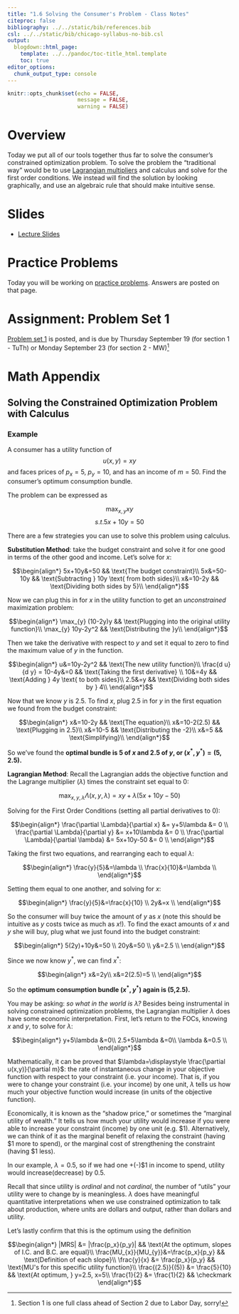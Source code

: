 ```yaml
---
title: "1.6 Solving the Consumer's Problem - Class Notes"
citeproc: false
bibliography: ../../static/bib/references.bib
csl: ../../static/bib/chicago-syllabus-no-bib.csl
output:
  blogdown::html_page:
    template: ../../pandoc/toc-title_html.template
    toc: true
editor_options: 
  chunk_output_type: console
---
```


```r
knitr::opts_chunk$set(echo = FALSE,
                      message = FALSE,
                      warning = FALSE)
```

# Overview

Today we put all of our tools together thus far to solve the consumer's constrained optimization problem. To solve the problem the "traditional way" would be to use [Lagrangian multipliers](https://en.wikipedia.org/wiki/Lagrange_multiplier) and calculus and solve for the first order conditions. We instead will find the solution by looking graphically, and use an algebraic rule that should make intuitive sense. 

# Slides

- [<i class="fas fa-external-link-square-alt"></i> Lecture Slides](/slides/06-slides.html)

# Practice Problems

Today you will be working on [practice problems](/practice/06-practice.html). Answers are posted on that page. 

# Assignment: Problem Set 1

[Problem set 1](/assignment/01-problem-set) is posted, and is due by Thursday September 19 (for section 1 - TuTh) or Monday September 23 (for section 2 - MW)^[Section 1 is one full class ahead of Section 2 due to Labor Day, sorry!]

# Math Appendix

## Solving the Constrained Optimization Problem with Calculus

### Example

A consumer has a utility function of
$$u(x, y) = xy$$
and faces prices of $p_x = 5$, $p_y = 10$, and has an income of $m = 50$. Find the consumer’s optimum consumption bundle.

The problem can be expressed as

$$\max_{x,y} xy$$
$$s. t. 5x+10y=50$$

There are a few strategies you can use to solve this problem using calculus. 

**Substitution Method**: take the budget constraint and solve it for one good in terms of the other good and income. Let's solve for $x$:

$$\begin{align*}
5x+10y&=50 && \text{The budget constraint}\\
5x&=50-10y && \text{Subtracting 	} 10y \text{ from both sides}\\
x&=10-2y && \text{Dividing both sides by 5}\\
\end{align*}$$

Now we can plug this in for $x$ in the utility function to get an *unconstrained* maximization problem:

$$\begin{align*}
\max_{y} (10-2y)y && \text{Plugging into the original utility function}\\
\max_{y} 10y-2y^2 && \text{Distributing the }y\\
\end{align*}$$

Then we take the derivative with respect to $y$ and set it equal to zero to find the maximum value of $y$ in the function.

$$\begin{align*}
	u&=10y-2y^2 && \text{The new utility function}\\
	\frac{d u}{d y} = 10-4y&=0 && \text{Taking the first derivative} \\
	10&=4y && \text{Adding } 4y \text{ to both sides}\\
	2.5&=y && \text{Dividing both sides by } 4\\
\end{align*}$$

Now that we know $y$ is 2.5. To find $x$, plug 2.5 in for $y$ in the first equation we found from the budget constraint: 

$$\begin{align*}
x&=10-2y && \text{The equation}\\	
x&=10-2(2.5) && \text{Plugging in 2.5}\\
x&=10-5 && \text{Distributing the -2}\\
x&=5 && \text{Simplifying}\\
\end{align*}$$

So we've found the **optimal bundle is 5 of $x$ and 2.5 of $y$, or ($x^*,y^*)=(5,2.5)$.**

**Lagrangian Method**: Recall the Lagrangian adds the objective function and the Lagrange multiplier $(\lambda)$ times the constraint set equal to 0:

$$\max_{x, y, \lambda} \Lambda(x, y, \lambda)=xy+\lambda(5x+10y-50)$$

Solving for the First Order Conditions (setting all partial derivatives to 0):

$$\begin{align*}
\frac{\partial \Lambda}{\partial x} &= y+5\lambda &= 0 	\\
\frac{\partial \Lambda}{\partial y} &= x+10\lambda &= 0 \\
\frac{\partial \Lambda}{\partial \lambda} &= 5x+10y-50 &= 0 \\
\end{align*}$$

Taking the first two equations, and rearranging each to equal $\lambda$:

$$\begin{align*}
\frac{y}{5}&=\lambda \\
\frac{x}{10}&=\lambda	\\
\end{align*}$$

Setting them equal to one another, and solving for $x$:

$$\begin{align*}
 \frac{y}{5}&=\frac{x}{10}	\\
2y&=x	\\
\end{align*}$$

So the consumer will buy twice the amount of $y$ as $x$ (note this should be intuitive as $y$ costs twice as much as $x$!). To find the exact amounts of $x$ and $y$ she will buy, plug what we just found into the budget constraint:

$$\begin{align*}
5(2y)+10y&=50	\\
20y&=50	\\
y&=2.5	\\
\end{align*}$$

Since we now know $y^*$, we can find $x^*$: 

$$\begin{align*}
x&=2y\\
x&=2(2.5)=5	\\
\end{align*}$$

So the **optimum consumption bundle ($x^*, y^*$) again is (5,2.5).**

You may be asking: *so what in the world is $\lambda$?* Besides being instrumental in solving constrained optimization problems, the Lagrangian multiplier $\lambda$ does have some economic interpretation. First, let's return to the FOCs, knowing $x$ and $y$, to solve for $\lambda$:

$$\begin{align*}
	y+5\lambda &=0\\
	2.5+5\lambda &=0\\
\lambda &=0.5	\\
\end{align*}$$

Mathematically, it can be proved that $\lambda=\displaystyle \frac{\partial u(x,y)}{\partial m}$: the rate of instantaneous change in your objective function with respect to your constraint (i.e. your income). That is, if you were to change your constraint (i.e. your income) by one unit, $\lambda$ tells us how much your objective function would increase (in units of the objective function). 

Economically, it is known as the "shadow price," or sometimes the "marginal utility of wealth." It tells us how much your utility would increase if you were able to increase your constraint (income) by one unit (e.g. $1). Alternatively, we can think of it as the marginal benefit of relaxing the constraint (having $1 more to spend), or the marginal cost of strengthening the constraint (having $1 less). 

In our example, $\lambda=0.5$, so if we had one +(-)\$1 in income to spend, utility would increase(decrease) by 0.5. 

Recall that since utility is *ordinal* and not *cardinal*, the number of "utils" your utility were to change by is meaningless.  $\lambda$ does have meaningful quantitative interpretations when we use constrained optimization to talk about production, where units are dollars and output, rather than dollars and utility. 

Let's lastly confirm that this is the optimum using the definition

$$\begin{align*}
|MRS| &= |\frac{p_x}{p_y}| && \text{At the optimum, slopes of I.C. and B.C. are equal}\\
\frac{MU_{x}}{MU_{y}}&=\frac{p_x}{p_y} && \text{Definition of each slope}\\
	\frac{y}{x} &= \frac{p_x}{p_y} && \text{MU's for this specific utility function}\\
	\frac{(2.5)}{(5)} &= \frac{5}{10} && \text{At optimum, } y=2.5, x=5\\ 
	\frac{1}{2} &= \frac{1}{2} && \checkmark 
\end{align*}$$


